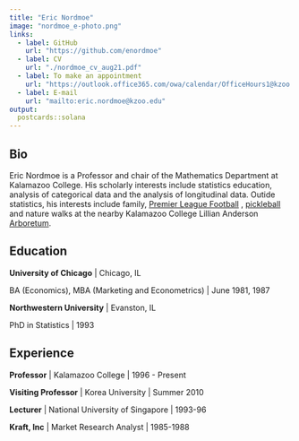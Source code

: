 ```yaml
---
title: "Eric Nordmoe"
image: "nordmoe_e-photo.png"
links:
  - label: GitHub
    url: "https://github.com/enordmoe"
  - label: CV
    url: "./nordmoe_cv_aug21.pdf"
  - label: To make an appointment
    url: "https://outlook.office365.com/owa/calendar/OfficeHours1@kzoo.onmicrosoft.com/bookings/"
  - label: E-mail
    url: "mailto:eric.nordmoe@kzoo.edu"
output:
  postcards::solana
---
```

 
## Bio

Eric Nordmoe is a Professor and chair of the Mathematics Department at Kalamazoo College. His scholarly interests include statistics education, analysis of categorical data and the analysis of longitudinal data. Outide statistics, his interests include family, [Premier League Football](https://www.premierleague.com/) , [pickleball](https://youtu.be/kqLRRNOpe8U) and nature walks at the nearby Kalamazoo College Lillian Anderson [Arboretum](https://arboretum.kzoo.edu/).


## Education

**University of Chicago** | Chicago, IL

BA (Economics), MBA (Marketing and Econometrics) | June 1981, 1987

**Northwestern University** | Evanston, IL

PhD in Statistics | 1993

## Experience

**Professor** | Kalamazoo College | 1996 - Present

**Visiting Professor** | Korea University  | Summer 2010

**Lecturer** | National University of Singapore  | 1993-96

**Kraft, Inc** | Market Research Analyst | 1985-1988
